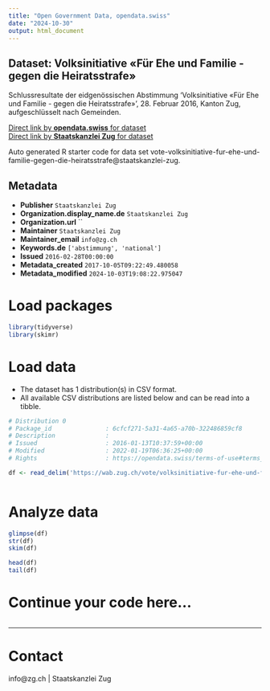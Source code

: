 ```yaml
---
title: "Open Government Data, opendata.swiss"
date: "2024-10-30"
output: html_document
---
```


## Dataset: Volksinitiative «Für Ehe und Familie - gegen die Heiratsstrafe»

Schlussresultate der eidgenössischen Abstimmung 'Volksinitiative «Für Ehe und Familie - gegen die Heiratsstrafe»', 28. Februar 2016, Kanton Zug, aufgeschlüsselt nach Gemeinden.

[Direct link by **opendata.swiss** for dataset](https://opendata.swiss/de/dataset/volksinitiative-fur-ehe-und-familie-gegen-die-heiratsstrafe1)<br>
[Direct link by **Staatskanzlei Zug** for dataset](https://wab.zug.ch/vote/volksinitiative-fur-ehe-und-familie-gegen-die-heiratsstrafe/data)

Auto generated R starter code for data set vote-volksinitiative-fur-ehe-und-familie-gegen-die-heiratsstrafe@staatskanzlei-zug.

## Metadata

- **Publisher** `Staatskanzlei Zug`
- **Organization.display_name.de** `Staatskanzlei Zug`
- **Organization.url** ``
- **Maintainer** `Staatskanzlei Zug`
- **Maintainer_email** `info@zg.ch`
- **Keywords.de** `['abstimmung', 'national']`
- **Issued** `2016-02-28T00:00:00`
- **Metadata_created** `2017-10-05T09:22:49.480058`
- **Metadata_modified** `2024-10-03T19:08:22.975047`


# Load packages

```r

library(tidyverse)
library(skimr)

```

# Load data

-   The dataset has 1 distribution(s) in CSV format.
-   All available CSV distributions are listed below and can be read into a tibble.

```r

# Distribution 0
# Package_id               : 6cfcf271-5a31-4a65-a70b-322486859cf8
# Description              : 
# Issued                   : 2016-01-13T10:37:59+00:00
# Modified                 : 2022-01-19T06:36:25+00:00
# Rights                   : https://opendata.swiss/terms-of-use#terms_by

df <- read_delim('https://wab.zug.ch/vote/volksinitiative-fur-ehe-und-familie-gegen-die-heiratsstrafe/data-csv')



```

# Analyze data

```r

glimpse(df)
str(df)
skim(df)

head(df)
tail(df)

```

# Continue your code here...

```r

```

------------------------------------------------------------------------

# Contact

info@zg.ch | Staatskanzlei Zug
